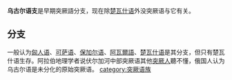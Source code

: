 {{unreferenced|time=2019-02-20T09:08:38+00:00}}
'''乌古尔语支'''是早期突厥語分支，现在除[[楚瓦什语|楚瓦什语]]外没突厥语与它有关。

==分支==
一般认为[[匈人语|匈人语]]、[[可萨语|可萨语]]、[[保加尔语|保加尔语]]、[[阿瓦爾人|阿瓦爾語]]、[[楚瓦什语|楚瓦什语]]是其分支，但只有楚瓦什语生存。阿拉伯地理学者说伏尔加河中部突厥语其他[[突厥人|突厥人]]聽不懂，俄国人认为乌古尔语是未分化的原始突厥语。
{{Turkic languages}}
[[category:突厥语族|category:突厥语族]]